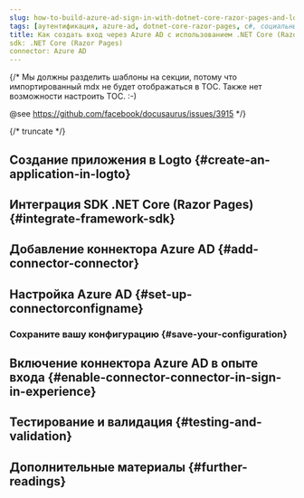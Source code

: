 ```yaml
---
slug: how-to-build-azure-ad-sign-in-with-dotnet-core-razor-pages-and-logto
tags: [аутентификация, azure-ad, dotnet-core-razor-pages, c#, социальный вход, вход, логин]
title: Как создать вход через Azure AD с использованием .NET Core (Razor Pages)
sdk: .NET Core (Razor Pages)
connector: Azure AD
---
```


{/*
  Мы должны разделить шаблоны на секции, потому что импортированный mdx не будет отображаться в TOC.
  Также нет возможности настроить TOC. :-)

  @see https://github.com/facebook/docusaurus/issues/3915
*/}




{/* truncate */}

<Intro connector={connector} sdk=".NET Core (Razor Pages)" link="https://learn.microsoft.com/aspnet/core/razor-pages" />

## Создание приложения в Logto \{#create-an-application-in-logto}

<CreateApplication type="Традиционное веб-приложение" framework=".NET Core (Razor Pages)" />

## Интеграция SDK .NET Core (Razor Pages) \{#integrate-framework-sdk}

<IntegrateSdk />

## Добавление коннектора Azure AD \{#add-connector-connector}

<AddSocialConnector connector={connector} framework=".NET Core (Razor Pages)" />

## Настройка Azure AD \{#set-up-connectorconfigname}

<ConnectorGuide />

### Сохраните вашу конфигурацию \{#save-your-configuration}

<SaveYourConfiguration connector={connector} />

## Включение коннектора Azure AD в опыте входа \{#enable-connector-connector-in-sign-in-experience}

<EnableSocialConnector connector={connector} />

## Тестирование и валидация \{#testing-and-validation}

<TestingAndValidation connector={connector} sdk=".NET Core (Razor Pages)" />

## Дополнительные материалы \{#further-readings}

<FurtherReadings />